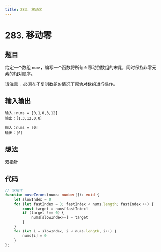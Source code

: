 ```yaml
---
title: 283. 移动零
---
```



# 283. 移动零

## 题目

<BrowserWindow url='https://leetcode-cn.com/problems/move-zeroes/'>

给定一个数组 `nums`，编写一个函数将所有 `0` 移动到数组的末尾，同时保持非零元素的相对顺序。

请注意 ，必须在不复制数组的情况下原地对数组进行操作。

</BrowserWindow>

## 输入输出

<Tabs groupId="solutions">
  <TabItem value="example1" label="示例1">

    输入：nums = [0,1,0,3,12]
    输出：[1,3,12,0,0]

  </TabItem>
  <TabItem value="example2" label="示例2">

    输入：nums = [0]
    输出：[0]

  </TabItem>
</Tabs>

## 想法

双指针

## 代码

<Tabs groupId="solutions">
  <TabItem value="ts" label="TypeScript">

```ts
// 双指针
function moveZeroes(nums: number[]): void {
    let slowIndex = 0
    for (let fastIndex = 0; fastIndex < nums.length; fastIndex ++) {
        const target = nums[fastIndex]
        if (target !== 0) {
            nums[slowIndex++] = target
        }
    }
    for (let i = slowIndex; i < nums.length; i++) {
        nums[i] = 0
    }
};
```

  </TabItem>
</Tabs>
